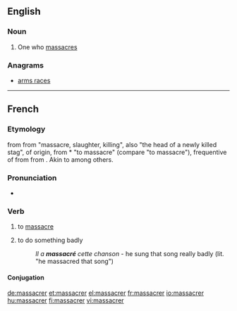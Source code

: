 ==English==

===Noun===
{{en-noun|massacrers}}

# One who [[massacre]]s

===Anagrams===
* [[arms races#English|arms races]]

----

==French==

===Etymology===
{{etyl|frm|fr}} {{term|massacre|lang=frm}} from {{etyl|fro|fr}} {{term|macacre|macacre, macecle|slaughterhouse, butchery|lang=fro}} from {{etyl|ML.|fr}} {{term|mazacrium|lang=la}} "massacre, slaughter, killing", also "the head of a newly killed stag", of {{etyl|gem|fr}} origin, from {{etyl|nds|fr}} *{{term||matskelen|lang=nds}} "to massacre" (compare {{etyl|de|-}} {{term|metzeln|metzeln||lang=de}} "to massacre"), frequentive of {{term|matsken|matsken, matzgen|to cut, hew|lang=de}} from {{proto|Germanic|mit-||mait-|to cut|lang=fr}} from {{proto|Indo-European|mei-|small|lang=fr}}. Akin to {{etyl|goh|-}} {{term|meizan||to cut|lang=goh}} among others.

===Pronunciation===
* {{audio|Fr-massacrer.ogg|Audio}}

===Verb===
{{fr-verb}}

# to [[massacre]] {{gloss|kill}}
# {{figuratively}} to do something badly
#:''Il a '''massacré''' cette chanson'' - he sung that song really badly (lit. "he massacred that song")

====Conjugation====
{{fr-conj-er|massacr|avoir}}

[[de:massacrer]]
[[et:massacrer]]
[[el:massacrer]]
[[fr:massacrer]]
[[io:massacrer]]
[[hu:massacrer]]
[[fi:massacrer]]
[[vi:massacrer]]